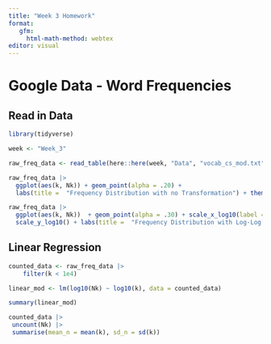 ```yaml
---
title: "Week 3 Homework"
format:
   gfm:
     html-math-method: webtex
editor: visual
---
```


# Google Data - Word Frequencies

## Read in Data

```r

library(tidyverse)

week <- "Week_3"

raw_freq_data <- read_table(here::here(week, "Data", "vocab_cs_mod.txt"), col_names = c("k", "Nk"))

raw_freq_data |> 
  ggplot(aes(k, Nk)) + geom_point(alpha = .20) +
  labs(title =  "Frequency Distribution with no Transformation") + theme_light()

```

```r
raw_freq_data |> 
  ggplot(aes(k, Nk))  + geom_point(alpha = .30) + scale_x_log10(label = scales::comma_format()) + 
  scale_y_log10() + labs(title =  "Frequency Distribution with Log-Log Transformation") + theme_light()
```
## Linear Regression

```r
counted_data <- raw_freq_data |>
    filter(k < 1e4) 

linear_mod <- lm(log10(Nk) ~ log10(k), data = counted_data)

summary(linear_mod)
```
```r
counted_data |> 
 uncount(Nk) |> 
 summarise(mean_n = mean(k), sd_n = sd(k))
```

